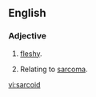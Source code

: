 ==English==

===Adjective===
{{en-adj|-}}

# {{pathology}} [[fleshy]].
# {{pathology}} Relating to [[sarcoma]].

[[vi:sarcoid]]